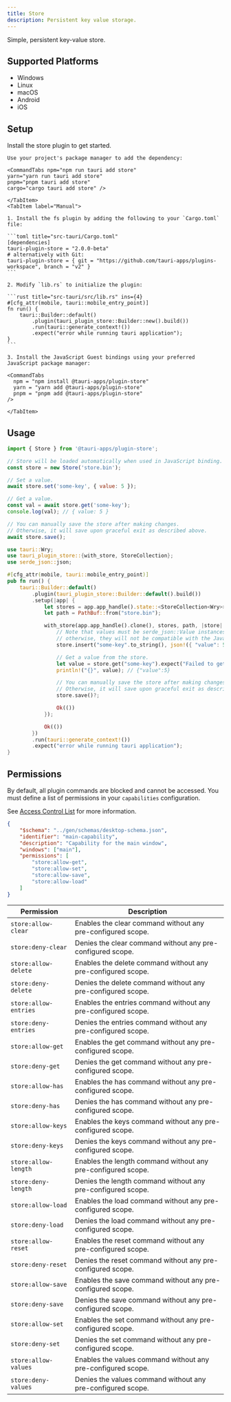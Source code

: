 ```yaml
---
title: Store
description: Persistent key value storage.
---
```



<PluginLinks plugin="store" />

Simple, persistent key-value store.

## Supported Platforms

- Windows
- Linux
- macOS
- Android
- iOS

## Setup

Install the store plugin to get started.

<Tabs>
    <TabItem label="Automatic">

    Use your project's package manager to add the dependency:

    <CommandTabs npm="npm run tauri add store"
    yarn="yarn run tauri add store"
    pnpm="pnpm tauri add store"
    cargo="cargo tauri add store" />

    </TabItem>
    <TabItem label="Manual">

    1. Install the fs plugin by adding the following to your `Cargo.toml` file:

    ```toml title="src-tauri/Cargo.toml"
    [dependencies]
    tauri-plugin-store = "2.0.0-beta"
    # alternatively with Git:
    tauri-plugin-store = { git = "https://github.com/tauri-apps/plugins-workspace", branch = "v2" }
    ```

    2. Modify `lib.rs` to initialize the plugin:

    ```rust title="src-tauri/src/lib.rs" ins={4}
    #[cfg_attr(mobile, tauri::mobile_entry_point)]
    fn run() {
        tauri::Builder::default()
            .plugin(tauri_plugin_store::Builder::new().build())
            .run(tauri::generate_context!())
            .expect("error while running tauri application");
    }
    ```

    3. Install the JavaScript Guest bindings using your preferred JavaScript package manager:

    <CommandTabs
      npm = "npm install @tauri-apps/plugin-store"
      yarn = "yarn add @tauri-apps/plugin-store"
      pnpm = "pnpm add @tauri-apps/plugin-store"
    />

    </TabItem>

</Tabs>

## Usage

<Tabs>
<TabItem label="JavaScript">

```js
import { Store } from '@tauri-apps/plugin-store';

// Store will be loaded automatically when used in JavaScript binding.
const store = new Store('store.bin');

// Set a value.
await store.set('some-key', { value: 5 });

// Get a value.
const val = await store.get('some-key');
console.log(val); // { value: 5 }

// You can manually save the store after making changes.
// Otherwise, it will save upon graceful exit as described above.
await store.save();
```

</TabItem>
<TabItem label="Rust">

```rust title="src-tauri/src/lib.rs"
use tauri::Wry;
use tauri_plugin_store::{with_store, StoreCollection};
use serde_json::json;

#[cfg_attr(mobile, tauri::mobile_entry_point)]
pub fn run() {
    tauri::Builder::default()
        .plugin(tauri_plugin_store::Builder::default().build())
        .setup(|app| {
            let stores = app.app_handle().state::<StoreCollection<Wry>>();
            let path = PathBuf::from("store.bin");

            with_store(app.app_handle().clone(), stores, path, |store| {
                // Note that values must be serde_json::Value instances,
                // otherwise, they will not be compatible with the JavaScript bindings.
                store.insert("some-key".to_string(), json!({ "value": 5 }))?;

                // Get a value from the store.
                let value = store.get("some-key").expect("Failed to get value from store");
                println!("{}", value); // {"value":5}

                // You can manually save the store after making changes.
                // Otherwise, it will save upon graceful exit as described above.
                store.save()?;

                Ok(())
            });

            Ok(())
        })
        .run(tauri::generate_context!())
        .expect("error while running tauri application");
}
```

</TabItem>
</Tabs>

## Permissions

By default, all plugin commands are blocked and cannot be accessed. You must define a list of permissions in your `capabilities` configuration.

See [Access Control List](/references/v2/acl) for more information.

```json title="src-tauri/capabilities/main.json" ins={6-11}
{
	"$schema": "../gen/schemas/desktop-schema.json",
	"identifier": "main-capability",
	"description": "Capability for the main window",
	"windows": ["main"],
	"permissions": [
		"store:allow-get",
		"store:allow-set",
		"store:allow-save",
		"store:allow-load"
	]
}
```

| Permission            | Description                                                   |
| --------------------- | ------------------------------------------------------------- |
| `store:allow-clear`   | Enables the clear command without any pre-configured scope.   |
| `store:deny-clear`    | Denies the clear command without any pre-configured scope.    |
| `store:allow-delete`  | Enables the delete command without any pre-configured scope.  |
| `store:deny-delete`   | Denies the delete command without any pre-configured scope.   |
| `store:allow-entries` | Enables the entries command without any pre-configured scope. |
| `store:deny-entries`  | Denies the entries command without any pre-configured scope.  |
| `store:allow-get`     | Enables the get command without any pre-configured scope.     |
| `store:deny-get`      | Denies the get command without any pre-configured scope.      |
| `store:allow-has`     | Enables the has command without any pre-configured scope.     |
| `store:deny-has`      | Denies the has command without any pre-configured scope.      |
| `store:allow-keys`    | Enables the keys command without any pre-configured scope.    |
| `store:deny-keys`     | Denies the keys command without any pre-configured scope.     |
| `store:allow-length`  | Enables the length command without any pre-configured scope.  |
| `store:deny-length`   | Denies the length command without any pre-configured scope.   |
| `store:allow-load`    | Enables the load command without any pre-configured scope.    |
| `store:deny-load`     | Denies the load command without any pre-configured scope.     |
| `store:allow-reset`   | Enables the reset command without any pre-configured scope.   |
| `store:deny-reset`    | Denies the reset command without any pre-configured scope.    |
| `store:allow-save`    | Enables the save command without any pre-configured scope.    |
| `store:deny-save`     | Denies the save command without any pre-configured scope.     |
| `store:allow-set`     | Enables the set command without any pre-configured scope.     |
| `store:deny-set`      | Denies the set command without any pre-configured scope.      |
| `store:allow-values`  | Enables the values command without any pre-configured scope.  |
| `store:deny-values`   | Denies the values command without any pre-configured scope.   |
